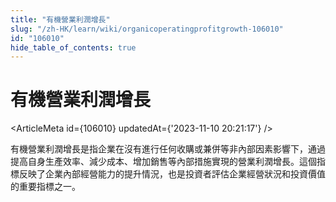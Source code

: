 ```yaml
---
title: "有機營業利潤增長"
slug: "/zh-HK/learn/wiki/organicoperatingprofitgrowth-106010"
id: "106010"
hide_table_of_contents: true
---
```



<Breadcrumbs current="有機營業利潤增長" />

# 有機營業利潤增長

<ArticleMeta id={106010} updatedAt={'2023-11-10 20:21:17'} />
<div className='border-solid border-b border-t-0 my-4 border-[var(--ifm-color-gray-300)]' />

有機營業利潤增長是指企業在沒有進行任何收購或兼併等非內部因素影響下，通過提高自身生產效率、減少成本、增加銷售等內部措施實現的營業利潤增長。這個指標反映了企業內部經營能力的提升情況，也是投資者評估企業經營狀況和投資價值的重要指標之一。
